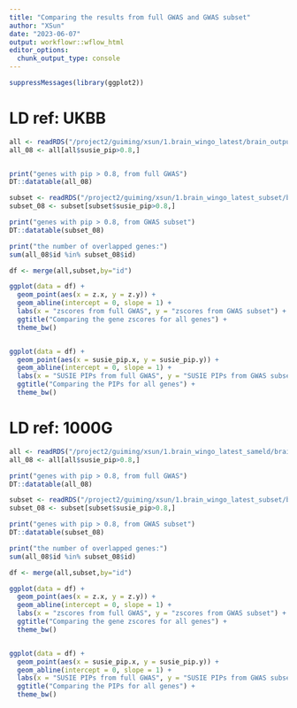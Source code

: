 ```yaml
---
title: "Comparing the results from full GWAS and GWAS subset"
author: "XSun"
date: "2023-06-07"
output: workflowr::wflow_html
editor_options:
  chunk_output_type: console
---
```


```r
suppressMessages(library(ggplot2))
```

# LD ref: UKBB

```r

all <- readRDS("/project2/guiming/xsun/1.brain_wingo_latest/brain_output/brain_ctwas_gene_res.RDS")
all_08 <- all[all$susie_pip>0.8,]


print("genes with pip > 0.8, from full GWAS")
DT::datatable(all_08)

subset <- readRDS("/project2/guiming/xsun/1.brain_wingo_latest_subset/brain_output/brain_ctwas_gene_res.RDS")
subset_08 <- subset[subset$susie_pip>0.8,]

print("genes with pip > 0.8, from GWAS subset")
DT::datatable(subset_08)

print("the number of overlapped genes:")
sum(all_08$id %in% subset_08$id)

df <- merge(all,subset,by="id")

ggplot(data = df) +
  geom_point(aes(x = z.x, y = z.y)) +
  geom_abline(intercept = 0, slope = 1) +
  labs(x = "zscores from full GWAS", y = "zscores from GWAS subset") +
  ggtitle("Comparing the gene zscores for all genes") +
  theme_bw()


ggplot(data = df) +
  geom_point(aes(x = susie_pip.x, y = susie_pip.y)) +
  geom_abline(intercept = 0, slope = 1) +
  labs(x = "SUSIE PIPs from full GWAS", y = "SUSIE PIPs from GWAS subset") +
  ggtitle("Comparing the PIPs for all genes") +
  theme_bw()

```


# LD ref: 1000G

```r

all <- readRDS("/project2/guiming/xsun/1.brain_wingo_latest_sameld/brain_output/brain_ctwas_gene_res.RDS")
all_08 <- all[all$susie_pip>0.8,]

print("genes with pip > 0.8, from full GWAS")
DT::datatable(all_08)

subset <- readRDS("/project2/guiming/xsun/1.brain_wingo_latest_subset/brain_output1/brain_ctwas_gene_res.RDS")
subset_08 <- subset[subset$susie_pip>0.8,]

print("genes with pip > 0.8, from GWAS subset")
DT::datatable(subset_08)

print("the number of overlapped genes:")
sum(all_08$id %in% subset_08$id)

df <- merge(all,subset,by="id")

ggplot(data = df) +
  geom_point(aes(x = z.x, y = z.y)) +
  geom_abline(intercept = 0, slope = 1) +
  labs(x = "zscores from full GWAS", y = "zscores from GWAS subset") +
  ggtitle("Comparing the gene zscores for all genes") +
  theme_bw()


ggplot(data = df) +
  geom_point(aes(x = susie_pip.x, y = susie_pip.y)) +
  geom_abline(intercept = 0, slope = 1) +
  labs(x = "SUSIE PIPs from full GWAS", y = "SUSIE PIPs from GWAS subset") +
  ggtitle("Comparing the PIPs for all genes") +
  theme_bw()

```